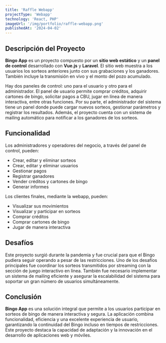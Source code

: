 ```yaml
---
title: 'Raffle Webapp'
projectType: 'Webapp'
technology: 'React, PHP'
imageUrl: '/img/portfolio/raffle-webapp.png'
publishedAt: '2024-04-02'
---
```

## Descripción del Proyecto

**Bingo App** es un proyecto compuesto por un **sitio web estático** y un **panel de control** desarrollado con **Vue.js** y **Laravel**. El sitio web muestra a los usuarios los sorteos anteriores junto con sus grabaciones y los ganadores. También incluye la transmisión en vivo y el monto del pozo acumulado.

Hay dos paneles de control: uno para el usuario y otro para el administrador. El panel de usuario permite comprar créditos, adquirir cartones de bingo, solicitar pagos a CBU, jugar en línea de manera interactiva, entre otras funciones. Por su parte, el administrador del sistema tiene un panel donde puede cargar nuevos sorteos, gestionar parámetros y registrar los resultados. Además, el proyecto cuenta con un sistema de mailing automático para notificar a los ganadores de los sorteos.

## Funcionalidad

Los administradores y operadores del negocio, a través del panel de control, pueden:

- Crear, editar y eliminar sorteos
- Crear, editar y eliminar usuarios
- Gestionar pagos
- Registrar ganadores
- Vender créditos y cartones de bingo
- Generar informes

Los clientes finales, mediante la webapp, pueden:

- Visualizar sus movimientos
- Visualizar y participar en sorteos
- Comprar créditos
- Comprar cartones de bingo
- Jugar de manera interactiva

## Desafíos

Este proyecto surgió durante la pandemia y fue crucial para que el Bingo pudiera seguir operando a pesar de las restricciones. Uno de los desafíos principales fue coordinar los sorteos transmitidos por streaming con la sección de juego interactivo en línea. También fue necesario implementar un sistema de mailing eficiente y asegurar la escalabilidad del sistema para soportar un gran número de usuarios simultáneamente.

## Conclusión

**Bingo App** es una solución integral que permite a los usuarios participar en sorteos de bingo de manera interactiva y segura. La aplicación combina funcionalidad, eficiencia y una excelente experiencia de usuario, garantizando la continuidad del Bingo incluso en tiempos de restricciones. Este proyecto destaca la capacidad de adaptación y la innovación en el desarrollo de aplicaciones web y móviles.
